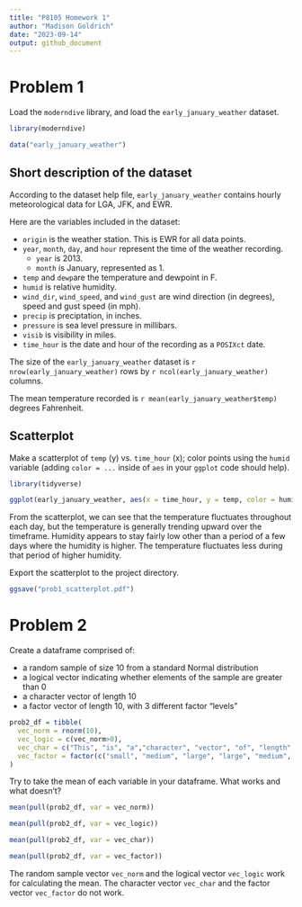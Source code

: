 ```yaml
---
title: "P8105 Homework 1"
author: "Madison Goldrich"
date: "2023-09-14"
output: github_document
---
```


# Problem 1

Load the `moderndive` library, and load the `early_january_weather` dataset.

```r
library(moderndive)

data("early_january_weather")
```

## Short description of the dataset

According to the dataset help file, `early_january_weather` contains hourly meteorological data for LGA, JFK, and EWR.

Here are the variables included in the dataset:

* `origin` is the weather station. This is EWR for all data points.
* `year`, `month`, `day`, and `hour` represent the time of the weather recording.
  * `year` is 2013.
  * `month` is January, represented as 1.
* `temp` and `dewp`are the temperature and dewpoint in F.
* `humid` is relative humidity.
* `wind_dir`, `wind_speed`, and `wind_gust` are wind direction (in degrees), speed and gust speed (in mph).
* `precip` is preciptation, in inches.
* `pressure` is sea level pressure in millibars.
* `visib` is visibility in miles. 
* `time_hour` is the date and hour of the recording as a `POSIXct` date.

The size of the `early_january_weather` dataset is `r nrow(early_january_weather)` rows by `r ncol(early_january_weather)` columns.

The mean temperature recorded is `r mean(early_january_weather$temp)` degrees Fahrenheit.

## Scatterplot

Make a scatterplot of `temp` (y) vs. `time_hour` (x); color points using the `humid` variable (adding `color = ...` inside of `aes` in your `ggplot` code should help). 

```r
library(tidyverse)

ggplot(early_january_weather, aes(x = time_hour, y = temp, color = humid)) + geom_point()
```

From the scatterplot, we can see that the temperature fluctuates throughout each day, but the temperature is generally trending upward over the timeframe. Humidity appears to stay fairly low other than a period of a few days where the humidity is higher. The temperature fluctuates less during that period of higher humidity.

Export the scatterplot to the project directory.

```r
ggsave("prob1_scatterplot.pdf")
```

# Problem 2

Create a dataframe comprised of:

* a random sample of size 10 from a standard Normal distribution
* a logical vector indicating whether elements of the sample are greater than 0
* a character vector of length 10
* a factor vector of length 10, with 3 different factor “levels”

```r
prob2_df = tibble(
  vec_norm = rnorm(10),
  vec_logic = c(vec_norm>0),
  vec_char = c("This", "is", "a","character", "vector", "of", "length", "ten", "haha", "yay!"),
  vec_factor = factor(c("small", "medium", "large", "large", "medium", "small", "medium", "large", "small", "small"))
)
```

Try to take the mean of each variable in your dataframe. What works and what doesn't?

```r
mean(pull(prob2_df, var = vec_norm))

mean(pull(prob2_df, var = vec_logic))

mean(pull(prob2_df, var = vec_char))

mean(pull(prob2_df, var = vec_factor))
```

The random sample vector `vec_norm` and the logical vector `vec_logic` work for calculating the mean. The character vector `vec_char` and the factor vector `vec_factor` do not work.

